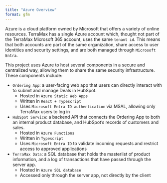 ```yaml
---
title: "Azure Overview"
format: gfm
---
```


Azure is a cloud platform owned by Microsoft that offers a variety of online resources.  TerraMax has a single Azure account which, thought not part of the TerraMax Microsoft 365 account, uses the same `tenant id`.  This means that both accounts are part of the same organization, share access to user identities and security settings, and are both managed through `Microsoft Entra`.

This project uses Azure to host several components in a secure and centralized way, allowing them to share the same security infrastructure. These components include:

- `Ordering App`: a user-facing web app that users can directly interact with to submit and manage Deals in HubSpot.  
    - Hosted in `Azure Static Web Apps`
    - Written in `React + Typescript`
    - Uses `Microsoft Entra ID authentication` via MSAL, allowing only TerraMax users to log in

- `HubSpot Service`: a backend API that connects the Ordering App to both an internal product database, and HubSpot's records of customers and sales.
    - Hosted in `Azure Functions`
    - Written in `Typescript`
    - Uses `Microsoft Entra ID` to validate incoming requests and restrict access to approved applications

- `TerraMax Data`: a SQL database that holds the masterlist of product information, and a log of transactions that have passed through the server app.
    - Hosted in `Azure SQL database`
    - Accessed only through the server app, not directly by the client